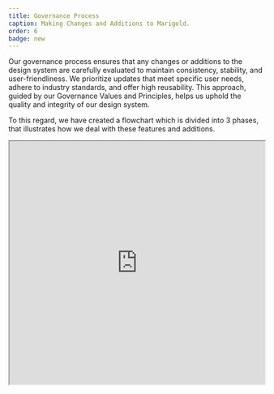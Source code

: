 ```yaml
---
title: Governance Process
caption: Making Changes and Additions to Marigold.
order: 6
badge: new
---
```


Our governance process ensures that any changes or additions to the design system are carefully evaluated to maintain consistency, stability, and user-friendliness. We prioritize updates that meet specific user needs, adhere to industry standards, and offer high reusability. This approach, guided by our Governance Values and Principles, helps us uphold the quality and integrity of our design system.

To this regard, we have created a flowchart which is divided into 3 phases, that illustrates how we deal with these features and additions.

<iframe
  className="border-border-base border"
  width="100%"
  height="480"
  src="https://www.figma.com/embed?embed_host=share&url=https%3A%2F%2Fwww.figma.com%2Ffile%2FXnvTRolISplT6ZKtLYS8KG%2FManaging-Changes-and-Additions-to-the-Design-System%253A-Flowchart%3Ftype%3Dwhiteboard%26node-id%3D0%253A1%26t%3Db3p2S27ZxriQPK27-1"
  allowfullscreen
/>

## Phase 1: Product Team Discovers a Problem

The product team which is using Marigold runs into a problem or some limitations in its use.

<Columns columns={[5, 5]} space={4}>
  <div>
    **Step 1:** The process begins when the product team discovers a problem with
    Marigold, which could be, for example, a missing, broken, or
    non-user-friendly component.

    **Step 2:** They should ask themselves the question if the Design System offers an existing alternative to the problem.

    - **Yes:** If a viable alternative exists within the design system, the product team should use it.

    - **No:** If there is no viable alternative, the product team should write a request ([support portal (internal only)](https://reservix.atlassian.net/servicedesk/customer/portal/77)).

    If the product team writes a [Jira Support Ticket (internal only)](https://reservix.atlassian.net/servicedesk/customer/portal/77), this triggers phase 2.

  </div>
  <div className="overflow-hidden">
    <Image width={700} height={900} className="hover:scale-125 transition ease-in-out " src="/governance-phase1.png" />
  </div>
</Columns>

## Phase 2: Design System Team Evaluates the Request

This phase is only relevant if the product team has written a [Jira Support Ticket (internal only)](https://reservix.atlassian.net/servicedesk/customer/portal/77). The process starts when a support ticket is received.

<Stack space={4}>
    <Columns columns={[5, 5]} space={4}>
        <div>
            **Step 1:** If we have received a request through our [support portal (internal only)](https://reservix.atlassian.net/servicedesk/customer/portal/77) we have to check if there is clear evidence of user need:

            - **Yes:** If there is clear evidence of user need, move to the next step.

            - **No:** If there isn't clear evidence, the request is declined, and alternative solutions are offered.

        </div>
        <div className="overflow-hidden">
           <Image width={700} height={900} className="hover:scale-125 transition ease-in-out " src="/governance-phase2-1.png" />
        </div>

    </Columns>
    <Columns columns={[5, 5]} space={4}>
        <div>
            **Step 2:** The next decision we have to make is that we have to check if the requested change feel familiar to our users.

            - **Yes:** If the requested change will feel familiar to users, move to the next step.

            - **No:** If it won't feel familiar, the request is declined, and alternative solutions are offered.
        </div>
        <div className="overflow-hidden">
          <Image width={700} height={900} className="hover:scale-125 transition ease-in-out " src="/governance-phase2-2.png" />
         </div>
    </Columns>
    <Columns columns={[5, 5]} space={4}>
        <div>
        **Step 3:** We have to check if the change is likely to be reusable across multiple products.

        - **Yes:** If the change is likely to be reusable across multiple products, we approve the request.

        - **No:** If it isn't likely to be reusable, the request is declined, and alternative solutions are offered.
        </div>
        <div className="overflow-hidden">
          <Image width={700} height={900} className="hover:scale-125 transition ease-in-out " src="/governance-phase2-3.png" />
        </div>
    </Columns>
    <Columns columns={[5, 5]} space={4}>
        <div>
            **Step 4:** The next step is to determine the estimated timeline, including the roadmap and estimated effort.

            **Step 5:** We have to ask ourselves, if the estimated timeline suits for the product teams.

            - **Yes:** If the estimated timeline works for the product team, the product team waits for delivery and will process with “Phase 3a”.

            - **No:** If the estimated timeline does not work, the process goes to "Phase 3b".
            </div>
            <div className="overflow-hidden">
             <Image width={700} height={900} className="hover:scale-125 transition ease-in-out " src="/governance-phase2-4.png" />
            </div>
    </Columns>

</Stack>

## Phase 3a: Design System Team Fulfills the Request

This phase can only be achieved if the estimated time for the request is right for the product team and they are waiting for us to deliver it.

<Columns columns={[5, 5]} space={4}>
  <div>
    **Step 1:** We start designing the request or addition if needed.

    **Step 2:** Does the design fulfills WCAG 2.1 AA requirements:

    - **Yes:** If the result meets WCAG 2.1 AA requirements, proceed to testing.

    - **No:** If it does not meet these requirements, the design process must be revisited.

    **Step 3:** Test the design in real-world environments, ideally with real users.

    **Step 4:** We need to check if the solution meets the three key criteria: user need, familiarity, and reusability.

    - **Yes:** If it meets all three criteria, proceed to the voting stage in next step.

    - **No:** If it does not meet the criteria, iterate on the design.

    **Step 5:** The Design System Team and major stakeholders (e.g., UX/UI teams) vote on the solution. Is there agreement?

    - **Yes:** If there is consensus, proceed to documentation.

    - **No:** If there is no consensus, revisit the design and address concerns.

    **Step 6:** We document the approved changes.

    **Step 7:** We merge the changes to the codebase.

    **Step 8:** We communicate the change or addition.

</div>
  <div className="overflow-hidden">
    <Image
      width={700}
      height={900}
      className="transition ease-in-out hover:scale-125 "
      src="/governance-phase3a.png"
    />
  </div>
</Columns>

## Phase 3b: Product Team’s Response if Request Can’t or Won’t Be Fulfilled

If the product team cannot wait for us to deliver a request, they follow this process.

<Columns columns={[5, 5]} space={4}>
<div>
    **Step 1:**  We need to know if the product team is still convinced of the need for the request.

    - **Yes:** If the product team is still convinced of the need for the request, they proceed to the next step.

    - **No:** If the product team is no longer convinced of the need for the request, the process ends, and the product team re-examines their requirements.

    **Step 2:** If the product team is still convinced of the need for the request, they begin building their own component or solution, receiving support from the design system team.

    **Step 3:** Throughout the development process, the product team frequently coordinates with the design system team to ensure alignment and adherence to guidelines.

    **Step 4:** The product team ensures that all design tokens and sub-elements used in their solution are sourced from the design system to maintain consistency.

    **Step 5:** The product team takes ownership of the custom solution they have developed. They document the solution and maintain it.

    **Step 6:** In the course of time we need to reflect if there has a viable existing alternative in Marigold become available?

    - **Yes:** If a viable alternative becomes available in the design system, the product team removes their custom solution and implements the official one.

    - **No:** If there is still no alternative available in the design system the product team continue to maintain their custom solution.

</div>
  <div className="overflow-hidden">
    <Image
      width={700}
      height={900}
      className="transition ease-in-out hover:scale-125 "
      src="/governance-phase3b.png"
    />
  </div>

</Columns>

<Message messageTitle="End of Process">
    With end of Phase 3a the request is fulfilled and the process of making changes and additions is done. 🎉

    In Phase 3b, the process concludes either with the product team maintaining the change or awaiting an alternative solution from the Design System Team.

</Message>
